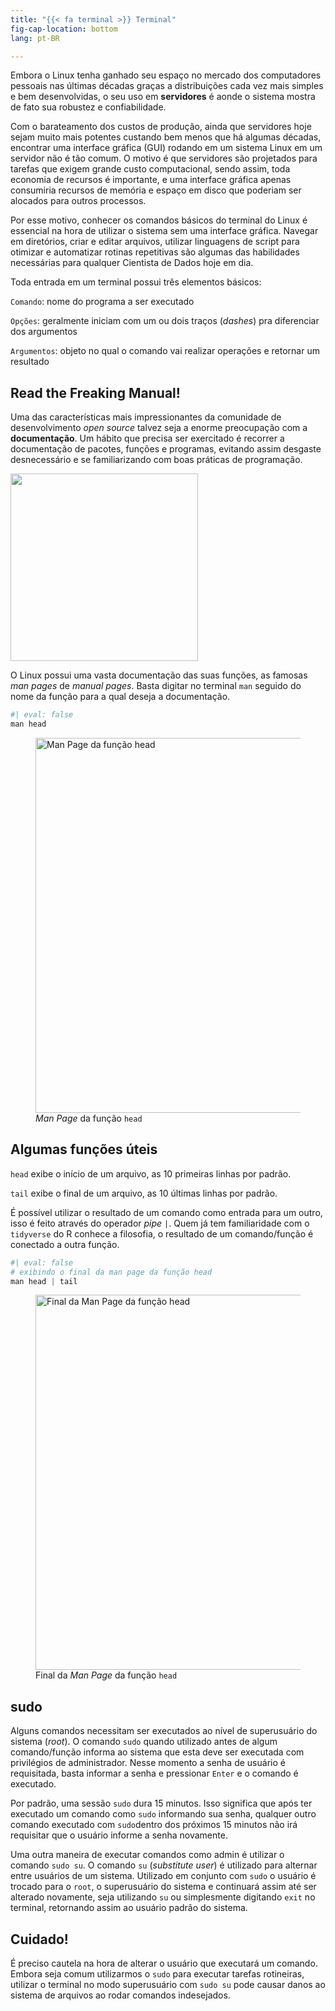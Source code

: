 ```yaml
---
title: "{{< fa terminal >}} Terminal"
fig-cap-location: bottom
lang: pt-BR

---
```


Embora o Linux tenha ganhado seu espaço no mercado dos computadores pessoais nas últimas décadas graças a distribuições cada vez mais simples e bem desenvolvidas, o seu uso em **servidores** é aonde o sistema mostra de fato sua robustez e confiabilidade.

Com o barateamento dos custos de produção, ainda que servidores hoje sejam muito mais potentes custando bem menos que há algumas décadas, encontrar uma interface gráfica (GUI) rodando em um sistema Linux em um servidor não é tão comum. O motivo é que servidores são projetados para tarefas que exigem grande custo computacional, sendo assim, toda economia de recursos é importante, e uma interface gráfica apenas consumiria recursos de memória e espaço em disco que poderiam ser alocados para outros processos.

Por esse motivo, conhecer os comandos básicos do terminal do Linux é essencial na hora de utilizar o sistema sem uma interface gráfica. Navegar em diretórios, criar e editar arquivos, utilizar linguagens de script para otimizar e automatizar rotinas repetitivas são algumas das habilidades necessárias para qualquer Cientista de Dados hoje em dia.

Toda entrada em um terminal possui três elementos básicos:

`Comando`: nome do programa a ser executado

`Opções`: geralmente iniciam com um ou dois traços (_dashes_) pra diferenciar dos argumentos

`Argumentos`: objeto no qual o comando vai realizar operações e retornar um resultado

## Read the Freaking Manual! {#rtfm}

Uma das características mais impressionantes da comunidade de desenvolvimento _open source_ talvez seja a enorme preocupação com a **documentação**. Um hábito que precisa ser exercitado é recorrer a documentação de pacotes, funções e programas, evitando assim desgaste desnecessário e se familiarizando com boas práticas de programação. 

![](images/meme-doc.jpg){fig-aling="center" height="300"}

O Linux possui uma vasta documentação das suas funções, as famosas _man pages_ de _manual pages_. Basta digitar no terminal `man` seguido do nome da função para a qual deseja a documentação.

```r
#| eval: false
man head
```

![_Man Page_ da função `head`](images/term_head.png){fig-align="center" width="600"}

## Algumas funções úteis {#utils}

`head` exibe o início de um arquivo, as 10 primeiras linhas por padrão.

`tail` exibe o final de um arquivo, as 10 últimas linhas por padrão.

É possível utilizar o resultado de um comando como entrada para um outro, isso é feito através do operador _pipe_ `|`. Quem já tem familiaridade com o `tidyverse` do R conhece a filosofia, o resultado de um comando/função é conectado a outra função. 

```r
#| eval: false
# exibindo o final da man page da função head
man head | tail
```

![Final da _Man Page_ da função `head`](images/term_head_pipe.png){fig-align="center" width="600"}

## **sudo**

Alguns comandos necessitam ser executados ao nível de superusuário do sistema (_root_). O comando `sudo` quando utilizado antes de algum comando/função informa ao sistema que esta deve ser executada com privilégios de administrador. Nesse momento a senha de usuário é requisitada, basta informar a senha e pressionar `Enter` e o comando é executado.

Por padrão, uma sessão `sudo` dura 15 minutos. Isso significa que após ter executado um comando como `sudo` informando sua senha, qualquer outro comando executado com `sudo`dentro dos próximos 15 minutos não irá requisitar que o usuário informe a senha novamente.

Uma outra maneira de executar comandos como admin é utilizar o comando `sudo su`. O comando `su` (_substitute user_) é utilizado para alternar entre usuários de um sistema. Utilizado em conjunto com `sudo` o usuário é trocado para o `root`, o superusuário do sistema e continuará assim até ser alterado novamente, seja utilizando `su` ou simplesmente digitando  `exit` no terminal, retornando assim ao usuário padrão do sistema. 

:::{.callout-warning}
## Cuidado!

É preciso cautela na hora de alterar o usuário que executará um comando. Embora seja comum utilizarmos o `sudo` para executar tarefas rotineiras, utilizar o terminal no modo superusuário com `sudo su` pode causar danos ao sistema de arquivos ao rodar comandos indesejados.
:::